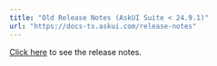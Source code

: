 ---
title: "Old Release Notes (AskUI Suite < 24.9.1)"
url: "https://docs-ts.askui.com/release-notes"
---


[Click here](https://docs-ts.askui.com/release-notes) to see the release notes.
